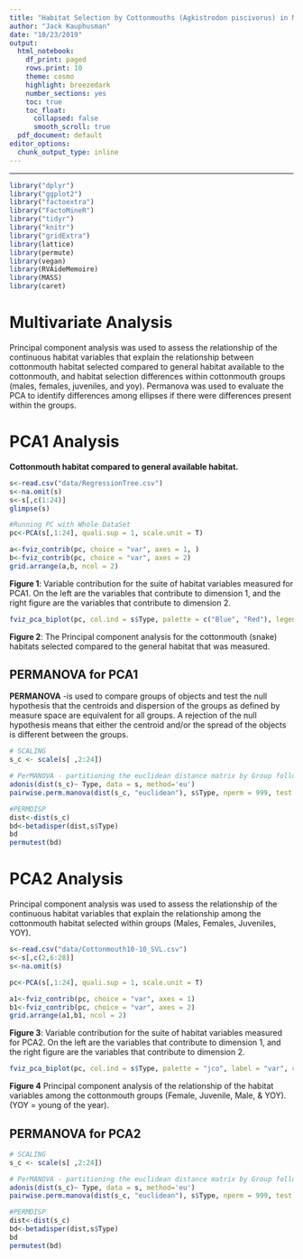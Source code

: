```yaml
---
title: "Habitat Selection by Cottonmouths (Agkistrodon piscivorus) in Middle Tennessee.- Preliminary Anlysis"
author: "Jack Kauphusman"
date: "10/23/2019"
output: 
  html_notebook:
    df_print: paged
    rows.print: 10
    theme: cosmo
    highlight: breezedark
    number_sections: yes
    toc: true
    toc_float:
      collapsed: false
      smooth_scroll: true
  pdf_document: default
editor_options: 
  chunk_output_type: inline
---
```

<style type="text/css">

h1.title {
  font-size: 40px;
  font-family: "Times New Roman", Times, serif;
  color: DarkBlue;
  text-align: center;
}
h4.author { /* Header 4 - and the author and data headers use this too  */
  font-size: 20px;
  font-family: "Times New Roman", Times, serif;
  color: DarkBlue;
  text-align: center;
}
</style>
---


```r
library("dplyr")
library("ggplot2")
library("factoextra")
library("FactoMineR")
library("tidyr")
library("knitr")
library("gridExtra")
library(lattice)
library(permute)
library(vegan)
library(RVAideMemoire)
library(MASS)
library(caret)
```

# Multivariate Analysis

Principal component analysis was used to assess the relationship of the continuous habitat variables that explain the relationship between cottonmouth habitat selected compared to general habitat available to the cottonmouth, and habitat selection differences within cottonmouth groups (males, females, juveniles, and  yoy). Permanova was used to evaluate the PCA to identify differences among ellipses if there were differences present within the groups.

# PCA1 Analysis

**Cottonmouth habitat compared to general available habitat.**

```r
s<-read.csv("data/RegressionTree.csv")
s<-na.omit(s)
s<-s[,c(1:24)]
glimpse(s)

#Running PC with Whole DataSet
pc<-PCA(s[,1:24], quali.sup = 1, scale.unit = T)
```
 
```r
a<-fviz_contrib(pc, choice = "var", axes = 1, )
b<-fviz_contrib(pc, choice = "var", axes = 2)
grid.arrange(a,b, ncol = 2)
```
**Figure 1**: Variable contribution for the suite of habitat variables measured for PCA1. On the left are the variables that contribute to dimension 1, and the right figure are the variables that contribute to dimension 2.

```r
fviz_pca_biplot(pc, col.ind = s$Type, palette = c("Blue", "Red"), legend.title = "Type",label = "var",col.var = "black",select.var = list(cos2=0.5), addEllipses = T,repel = T,ggtheme = theme_bw())
```
**Figure 2**: The Principal component analysis for the cottonmouth (snake) habitats selected compared to the general habitat that was measured.

## PERMANOVA for PCA1

**PERMANOVA** -is used to compare groups of objects and test the null hypothesis that the centroids and dispersion of the groups as defined by measure space are equivalent for all groups. A rejection of the null hypothesis means that either the centroid and/or the spread of the objects is different between the groups.

```r
# SCALING
s_c <- scale(s[ ,2:24])

# PerMANOVA - partitioning the euclidean distance matrix by Group followed by a pairwise comparison of the Random and Snake
adonis(dist(s_c)~ Type, data = s, method='eu')
pairwise.perm.manova(dist(s_c, "euclidean"), s$Type, nperm = 999, test = "Hotelling-Lawley")

#PERMDISP
dist<-dist(s_c)
bd<-betadisper(dist,s$Type)
bd 
permutest(bd) 
```

# PCA2 Analysis

Principal component analysis was used to assess the relationship of the continuous habitat variables that explain the relationship among the cottonmouth habitat selected within groups (Males, Females, Juveniles, YOY).

```r
s<-read.csv("data/Cottonmouth10-10_SVL.csv")
s<-s[,c(2,6:28)]
s<-na.omit(s)

pc<-PCA(s[,1:24], quali.sup = 1, scale.unit = T)
```

```r
a1<-fviz_contrib(pc, choice = "var", axes = 1)
b1<-fviz_contrib(pc, choice = "var", axes = 2)
grid.arrange(a1,b1, ncol = 2)
```
**Figure 3**: Variable contribution for the suite of habitat variables measured for PCA2. On the left are the variables that contribute to dimension 1, and the right figure are the variables that contribute to dimension 2.

```r
fviz_pca_biplot(pc, col.ind = s$Type, palette = "jco", label = "var", col.var = "black",select.var = list(cos2=0.5),legend.title = "Group", addEllipses = T,repel = T,ggtheme = theme_bw())
```
**Figure 4** Principal component analysis of the relationship of the habitat variables among the cottonmouth groups (Female, Juvenile, Male, & YOY). (YOY = young of the year). 

## PERMANOVA for PCA2

```r
# SCALING
s_c <- scale(s[ ,2:24])

# PerMANOVA - partitioning the euclidean distance matrix by Group followed by a pairwise comparison of the Random and Snake
adonis(dist(s_c)~ Type, data = s, method='eu')
pairwise.perm.manova(dist(s_c, "euclidean"), s$Type, nperm = 999, test = "Hotelling-Lawley")

#PERMDISP
dist<-dist(s_c)
bd<-betadisper(dist,s$Type)
bd
permutest(bd) 
```